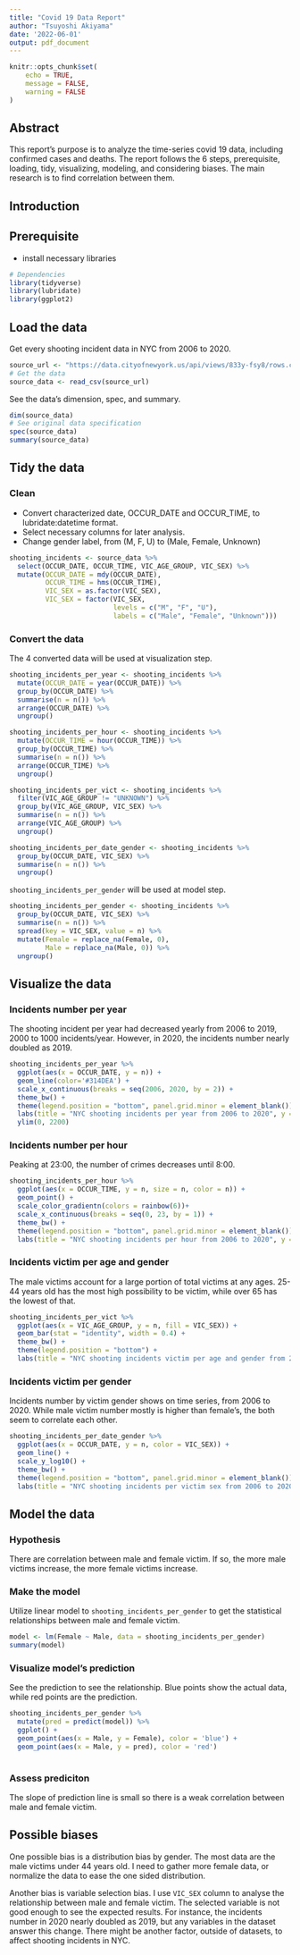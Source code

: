 ```yaml
---
title: "Covid 19 Data Report"
author: "Tsuyoshi Akiyama"
date: '2022-06-01'
output: pdf_document
---
```


```r
knitr::opts_chunk$set(
	echo = TRUE,
	message = FALSE,
	warning = FALSE
)
```

## Abstract

This report's purpose is to analyze the time-series covid 19 data, including confirmed cases and deaths. The report follows the 6 steps, prerequisite, loading, tidy, visualizing, modeling, and considering biases. The main research is to find correlation between them.


## Introduction

## Prerequisite

* install necessary libraries

```r
# Dependencies
library(tidyverse)
library(lubridate)
library(ggplot2)
```

## Load the data

Get every shooting incident data in NYC from 2006 to 2020.
```r
source_url <- "https://data.cityofnewyork.us/api/views/833y-fsy8/rows.csv"
# Get the data
source_data <- read_csv(source_url)
```

See the data's dimension, spec, and summary.
```r
dim(source_data)
# See original data specification
spec(source_data)
summary(source_data)
```

## Tidy the data

### Clean 
* Convert characterized date, OCCUR_DATE and OCCUR_TIME, to lubridate:datetime format. 
* Select necessary columns for later analysis.
* Change gender label, from (M, F, U) to (Male, Female, Unknown)
```r
shooting_incidents <- source_data %>% 
  select(OCCUR_DATE, OCCUR_TIME, VIC_AGE_GROUP, VIC_SEX) %>% 
  mutate(OCCUR_DATE = mdy(OCCUR_DATE),
         OCCUR_TIME = hms(OCCUR_TIME),
         VIC_SEX = as.factor(VIC_SEX),
         VIC_SEX = factor(VIC_SEX,
                          levels = c("M", "F", "U"),
                          labels = c("Male", "Female", "Unknown")))
```

### Convert the data
The 4 converted data will be used at visualization step.
```r
shooting_incidents_per_year <- shooting_incidents %>% 
  mutate(OCCUR_DATE = year(OCCUR_DATE)) %>% 
  group_by(OCCUR_DATE) %>% 
  summarise(n = n()) %>% 
  arrange(OCCUR_DATE) %>% 
  ungroup()

shooting_incidents_per_hour <- shooting_incidents %>% 
  mutate(OCCUR_TIME = hour(OCCUR_TIME)) %>% 
  group_by(OCCUR_TIME) %>% 
  summarise(n = n()) %>% 
  arrange(OCCUR_TIME) %>% 
  ungroup()

shooting_incidents_per_vict <- shooting_incidents %>% 
  filter(VIC_AGE_GROUP != "UNKNOWN") %>% 
  group_by(VIC_AGE_GROUP, VIC_SEX) %>% 
  summarise(n = n()) %>% 
  arrange(VIC_AGE_GROUP) %>% 
  ungroup()

shooting_incidents_per_date_gender <- shooting_incidents %>% 
  group_by(OCCUR_DATE, VIC_SEX) %>% 
  summarise(n = n()) %>% 
  ungroup()
```

`shooting_incidents_per_gender` will be used at model step.
```r
shooting_incidents_per_gender <- shooting_incidents %>%
  group_by(OCCUR_DATE, VIC_SEX) %>% 
  summarise(n = n()) %>% 
  spread(key = VIC_SEX, value = n) %>% 
  mutate(Female = replace_na(Female, 0),
         Male = replace_na(Male, 0)) %>% 
  ungroup()
```


## Visualize the data

### Incidents number per year
The shooting incident per year had decreased yearly from 2006 to 2019, 2000 to 1000 incidents/year. However, in 2020, the incidents number nearly doubled as 2019.
```r
shooting_incidents_per_year %>% 
  ggplot(aes(x = OCCUR_DATE, y = n)) +
  geom_line(color='#314DEA') +
  scale_x_continuous(breaks = seq(2006, 2020, by = 2)) +
  theme_bw() +
  theme(legend.position = "bottom", panel.grid.minor = element_blank()) +
  labs(title = "NYC shooting incidents per year from 2006 to 2020", y = NULL, x = "year") +
  ylim(0, 2200)

```

### Incidents number per hour
Peaking at 23:00, the number of crimes decreases until 8:00.
```r
shooting_incidents_per_hour %>% 
  ggplot(aes(x = OCCUR_TIME, y = n, size = n, color = n)) +
  geom_point() + 
  scale_color_gradientn(colors = rainbow(6))+
  scale_x_continuous(breaks = seq(0, 23, by = 1)) +
  theme_bw() +
  theme(legend.position = "bottom", panel.grid.minor = element_blank()) +
  labs(title = "NYC shooting incidents per hour from 2006 to 2020", y = NULL, x = "hour")
```

### Incidents victim per age and gender
The male victims account for a large portion of total victims at any ages. 25-44 years old has the most high possibility to be victim, while over 65 has the lowest of that.
```r
shooting_incidents_per_vict %>% 
  ggplot(aes(x = VIC_AGE_GROUP, y = n, fill = VIC_SEX)) +
  geom_bar(stat = "identity", width = 0.4) +
  theme_bw() +
  theme(legend.position = "bottom") +
  labs(title = "NYC shooting incidents victim per age and gender from 2006 to 2020", y = NULL, x = "age")
```

### Incidents victim per gender
Incidents number by victim gender shows on time series, from 2006 to 2020. While male victim number mostly is higher than female's, the both seem to correlate each other.
```r
shooting_incidents_per_date_gender %>% 
  ggplot(aes(x = OCCUR_DATE, y = n, color = VIC_SEX)) +
  geom_line() +
  scale_y_log10() +
  theme_bw() +
  theme(legend.position = "bottom", panel.grid.minor = element_blank()) +
  labs(title = "NYC shooting incidents per victim sex from 2006 to 2020", y = NULL, x = "year")
```

## Model the data

### Hypothesis
There are correlation between male and female victim. If so, the more male victims increase, the more female victims increase.

### Make the model
Utilize linear model to `shooting_incidents_per_gender` to get the statistical relationships between male and female victim.

```r
model <- lm(Female ~ Male, data = shooting_incidents_per_gender)
summary(model)
```

### Visualize model's prediction
See the prediction to see the relationship. Blue points show the actual data, while red points are the prediction.
```r
shooting_incidents_per_gender %>% 
  mutate(pred = predict(model)) %>% 
  ggplot() +
  geom_point(aes(x = Male, y = Female), color = 'blue') +
  geom_point(aes(x = Male, y = pred), color = 'red')
            
```

### Assess prediciton
The slope of prediction line is small so there is a weak correlation between male and female victim. 

## Possible biases

One possible bias is a distribution bias by gender. The most data are the male victims under 44 years old. I need to gather more female data, or normalize the data to ease the one sided distribution.

Another bias is variable selection bias. I use `VIC_SEX` column to analyse the relationship between male and female victim. The selected variable is not good enough to see the expected results. For instance, the incidents number in 2020 nearly doubled as 2019, but any variables in the dataset answer this change. There might be another factor, outside of datasets, to affect shooting incidents in NYC.

